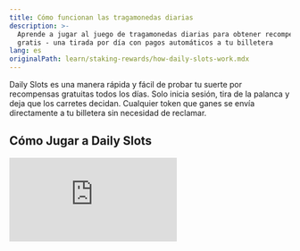 ```yaml
---
title: Cómo funcionan las tragamonedas diarias
description: >-
  Aprende a jugar al juego de tragamonedas diarias para obtener recompensas B3
  gratis - una tirada por día con pagos automáticos a tu billetera
lang: es
originalPath: learn/staking-rewards/how-daily-slots-work.mdx
---
```

Daily Slots es una manera rápida y fácil de probar tu suerte por recompensas gratuitas todos los días. Solo inicia sesión, tira de la palanca y deja que los carretes decidan. Cualquier token que ganes se envía directamente a tu billetera sin necesidad de reclamar.

## Cómo Jugar a Daily Slots

<iframe className="w-full aspect-video rounded-xl" src="https://www.youtube.com/embed/oqaIW-kuzHg" title="Cómo jugar a daily slots" frameBorder="0" allow="accelerometer; autoplay; clipboard-write; encrypted-media; gyroscope; picture-in-picture" allowFullScreen />

<Steps>
  <Step title="Navegar a la plataforma de staking">
    Ve a [stake.b3.fun](http://stake.b3.fun) e inicia sesión usando tu método de inicio de sesión preferido.
  </Step>
  <Step title="Acceder a daily slots">
    Haz clic en el icono **¡Slots Gratis!** en la página principal.

    <Frame>
      ![Icono de Slots Gratis en el tablero de staking](https://s3.amazonaws.com/helpscout.net/docs/assets/685306b72e0550277aa9250e/images/688105a2a309495486d153c7/file-YRmsPT7ITx.png)
    </Frame>
  </Step>
  <Step title="Tirar de la palanca">
    En la página de daily slots, haz clic en **Tirar de la palanca.**

    <Frame>
      ![Botón Tirar de la palanca en la interfaz de slots](https://s3.amazonaws.com/helpscout.net/docs/assets/685306b72e0550277aa9250e/images/68810603b28ecf16639c8d18/file-0XCnrc6tZH.png)
    </Frame>
  </Step>
  <Step title="Confirmar transacción">
    Confirma la transacción en tu billetera conectada para completar tu giro.

    <Check>
      ¡Tu recompensa será enviada automáticamente a tu billetera!
    </Check>
  </Step>
</Steps>

## Reglas del Juego

- **Un juego por día por billetera**
- **No se requiere reclamar** - las recompensas se envían directamente a tu billetera
- **Debes tener al menos 1,000 B3 en staking** para ser elegible
- **Completamente gratis** - sin costos adicionales

<Info>
  Daily Slots está diseñado para ser rápido y divertido - ¡solo un clic por día para tener la oportunidad de ganar recompensas B3 adicionales!
</Info>
